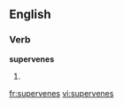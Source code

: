 
==English==

===Verb===
'''supervenes'''

# {{third-person singular of|supervene}}

[[fr:supervenes]]
[[vi:supervenes]]